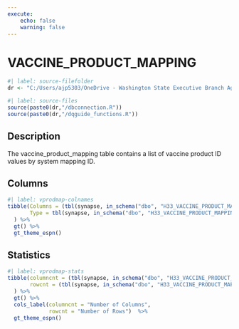```yaml
---
execute:
    echo: false
    warning: false
---
```


# VACCINE_PRODUCT_MAPPING {.unnumbered}

```r
#| label: source-filefolder
dr <- "C:/Users/ajp5303/OneDrive - Washington State Executive Branch Agencies/source_scripts"
```

```r
#| label: source-files
source(paste0(dr,"/dbconnection.R"))
source(paste0(dr,"/dqguide_functions.R"))
```

## Description

The vaccine_product_mapping table contains a list of vaccine product ID values by system mapping ID.

## Columns

```r
#| label: vprodmap-colnames
tibble(Columns = (tbl(synapse, in_schema("dbo", "H33_VACCINE_PRODUCT_MAPPING")) %>% colnames()),
       Type = tbl(synapse, in_schema("dbo", "H33_VACCINE_PRODUCT_MAPPING")) %>% head(1) %>% as_tibble() %>% sapply(class)
  ) %>%
  gt() %>%
  gt_theme_espn()
```

## Statistics

```r
#| label: vprodmap-stats
tibble(columncnt = (tbl(synapse, in_schema("dbo", "H33_VACCINE_PRODUCT_MAPPING")) %>% ncol()),
       rowcnt = (tbl(synapse, in_schema("dbo", "H33_VACCINE_PRODUCT_MAPPING"))) %>% nrow2()
  ) %>%
  gt() %>%
  cols_label(columncnt = "Number of Columns",
             rowcnt = "Number of Rows")  %>%
  gt_theme_espn()
```
